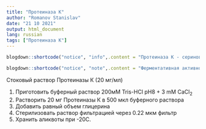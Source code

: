 ```yaml
---
title: "Протеиназа К"
author: "Romanov Stanislav"
date: "21 10 2021"
output: html_document
lang: russian
tags: ["Протеиназа К"]
---
```


```r

blogdown::shortcode("notice", "info",.content = "Протеиназа К - сериновая протеаза широкого спектра. Обнаружена в 1974 году в экстракте грибка Engyodontium album (Tritirachium album). Протеиназа К не обладает специфичностью и расщепляет широкий спектр белков, включая кератин.")

blogdown::shortcode("notice", "note",.content = "Ферментативная активность осуществляется в присутсвии ионов кальция. В отсутствие Ca, или под действием хелатирующих агентов активность фермента снижается не полностю (на 80%), что позволяет очищать препараты ДНК в присутсвие ЭДТА. Детергенты (0.5-1% SDS), соли гуанидина или мочевина  увеличивают доступность белков для фермента и ускоряют скорость гидролиза. Активность фермента поддерживается в широком спектре pH, оптимум достигается при pH 8. Повышение температуры ускоряет гидролиз, хотя температура выше 65С ингибирует реакцию. Стоковые растворы готовят, как правило, в буферном растворе с добавлением Ca и концентрацией фермента 20 мг/мл.")

```

Стоковый раствор Протеиназы К (20 мг/мл)

1.  Приготовить буферный раствор 200мМ Tris-HCl pH8 + 3 mM CaCl~2~
2.  Растворить 20 мг Протеиназы К в 500 мкл буферного раствора
3.  Добавить равный объем глицерина
4.  Стерилизовать раствор фильтрацией через 0.22 мкм фильтр
5.  Хранить аликвоты при -20С.
